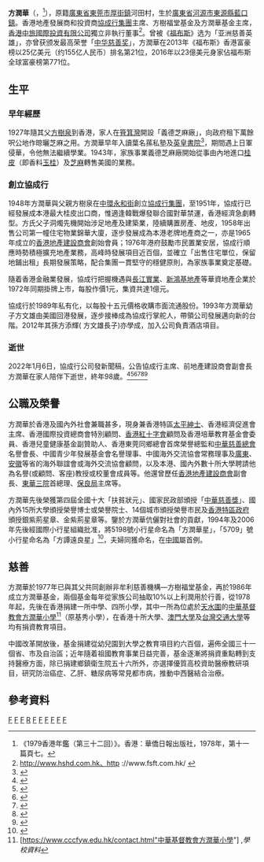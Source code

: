 
{{Infobox_officeholder
|name = 方潤華<br/>Henry Fong Yun-wah
| honorific-suffix = [[金紫荊星章|GBS]] [[大英帝國勳章|MBE]] [[太平紳士|JP]]
|image = File:Henry_Fong_Yun-wah's_portrait.jpg
|nationality = {{CHN-HKG}}
|birth_date = {{birth year and age|1924|12}}
|birth_place = {{ROC|广东省}}[[河源市|河源市]][[東源縣|東源縣]][[藍口鎮|藍口鎮]]
|residence   = {{HKG}}
|occupation = [[協成行集團|協成行集團]][[董事長|董事局主席]]
|networth = {{profit}}135億人民幣（2015年）<ref>{{cite web |title=Fong Yun-wah |url=http://www.hurun.net/CN/ArticleShow.aspx?nid=12647 |publisher=Hurun |accessdate=20 July 2016 |deadurl=yes |archiveurl=https://web.archive.org/web/20170222060345/http://www.hurun.net/CN/ArticleShow.aspx?nid=12647 |archivedate=2017年2月22日 }}</ref>
|spouse =
|relatives = 父親：[[方樹泉|方樹泉]]<br />幼子：[[方文雄|方文雄]] <br />孙儿：[[方添明|方添明]]
|alma_mater = 香港[[英皇書院|英皇書院]]
|website =
|awards= 
[[北京大学|北京大学]]教育贡献奖<br />
[[俄罗斯科学院|俄罗斯科学院]]远东研究所社会学荣誉博士<br />
美国[[加州柏克莱大学|加州柏克莱大学]]金奖章<br />
[[香港中文大学|香港中文大学]]荣誉社会科学博士<br />
[[香港科技大学|香港科技大学]]荣誉院士<br />
[[香港城市大学|香港城市大学]]荣誉文学博士<br />
[[香港浸会大学|香港浸会大学]]工商管理学荣誉博士<br />
[[香港岭南大学|香港岭南大学]]荣誉社会科学博士<br />
[[香港公开大学|香港公开大学]]荣誉社会科学博士<br />
美国纽约杜威大学名誉工商管理学博士<br />
加拿大维多利亚大学荣誉法学博士<br />
[[暨南大学|暨南大学]]名誉博士<br />
澳洲拉筹柏大学荣誉文学博士<br />
[[英帝國員佐勳章|英帝國員佐勳章]]<br />
非官守太平绅士<br />
銀紫荊星章<br />
金紫荊星章
|past =
}}

'''方潤華'''{{GBSHK}}{{MBE}}{{JP}}（{{lang-en|Henry Fong Yun-wah}}，{{bd|1924年|12月|2022年|1月6日|Fong, Yun-wah}}<ref>《1979香港年鑑（第三十二回）》。香港：華僑日報出版社，1978年，第十一篇頁七。</ref>），原籍[[廣東省|廣東省]][[東莞市|東莞市]][[厚街鎮|厚街鎮]]河田村，生於[[廣東省|廣東省]][[河源市|河源市]][[東源縣|東源縣]][[藍口鎮|藍口鎮]]。香港地產發展商和投資商[[協成行集團|協成行集團]]主席、方樹福堂基金及方潤華基金主席，[[香港中旅國際投資有限公司|香港中旅國際投資有限公司]]獨立非執行董事<ref>http://www.hshd.com.hk、http {{Wayback|url=http://www.hshd.com.hk/ |date=20100126003309 }}://www.fsft.com.hk/ {{Wayback|url=http://www.fsft.com.hk/ |date=20210120120632 }}</ref>。曾被《[[福布斯|福布斯]]》选为「亚洲慈善英雄」，亦曾获颁发最高荣誉「[[中华慈善奖|中华慈善奖]]」，方潤華在2013年《福布斯》香港富豪榜以25亿美元（约155亿人民币）排名第21位，2016年以23億美元身家佔福布斯全球富豪榜第771位。

== 生平 ==
=== 早年經歷 ===
1927年隨其父[[方樹泉|方樹泉]]到香港，家人在[[筲箕灣|筲箕灣]]開設「義德芝麻廠」，向政府租下萬餘呎公地作晾曬芝麻之用。方潤華早年入讀葉名蓀私塾及[[英皇書院|英皇書院]]<ref>{{cite web |url=https://www.kings.edu.hk/sites/default/files/files/kcoba_1999.pdf |title=英皇之聲 |date=1999-01 |website= |publisher=英皇書院同學會 |access-date=2021-11-27 |quote= |archive-date=2017-03-22 |archive-url=https://web.archive.org/web/20170322140950/http://kings.edu.hk/sites/default/files/files/kcoba_1999.pdf |dead-url=no }}</ref>，期間遇上日軍侵華，令他無法繼續學業。1943年，家族事業義德芝麻廠開始從事由內地進口[[桂皮|桂皮]]（即香料[[玉桂|玉桂]]）及[[芝麻|芝麻]]轉售美國的業務。

=== 創立協成行 ===
1948年方潤華與父親方樹泉在[[中環|中環]][[永和街_(香港)|永和街]]創立[[協成行集團|協成行集團]]，至1951年，協成行已經發展成本港最大桂皮出口商，惟適逢韓戰爆發聯合國對華禁運，香港經濟急劇轉型。方氏父子洞燭先機開始涉足地產及建築業，陸續購置房產、地皮，1958年出售公司第一幢住宅物業錦華大廈，逐步發展成為本港老牌地產商之一，亦是1965年成立的[[香港地產建設商會|香港地產建設商會]]創始會員；1976年港府鼓勵市民置業安居，協成行順應時勢積極擴充地產業務，高峰時發展項目近百個，並確立「出售住宅單位，保留地鋪出租」長期發展策略，配合集團一貫堅守的穩健原則，為家族事業奠定基礎。

隨着香港金融業發展，協成行把握機遇與[[長江實業|長江實業]]、[[新鴻基地產|新鴻基地產]]等華資地產企業於1972年同期掛牌上市，每股作價1元，集資共達1億元。

協成行於1989年私有化，以每股十五元價格收購市面流通股份。1993年方潤華幼子方文雄由美國回港發展，逐步接棒成為協成行掌舵人，帶領公司發展邁向新的台階。2012年其孫方添輝( 方文雄長子)亦學成，加入公司負責酒店項目。

===逝世===
2022年1月6日，協成行公司發新聞稿，公告協成行主席、前地產建設商會副會長方潤華在家人陪伴下逝世，終年98歲。<ref name="hket-220106">{{cite news |title=前香港地產建設商會副會長方潤華離世 享年98歲 |date=2022-01-06 |work=香港經濟日報 |author= |url=https://ps.hket.com/article/3149157 |dead-url=no |language=zh-hant |accessdate=2022-01-09 |archive-date=2022-01-09 |archive-url=https://web.archive.org/web/20220109082725/https://ps.hket.com/article/3149157 }}</ref><ref>{{cite news |title=協成行主席方潤華離世享年98歲　林鄭月娥：深切哀悼 |date=2022-01-06 |work=香港01 |author=許世豪 |url=https://www.hk01.com/%E8%B2%A1%E7%B6%93%E5%BF%AB%E8%A8%8A/721036/%E5%8D%94%E6%88%90%E8%A1%8C%E4%B8%BB%E5%B8%AD%E6%96%B9%E6%BD%A4%E8%8F%AF%E9%9B%A2%E4%B8%96%E4%BA%AB%E5%B9%B498%E6%AD%B2-%E6%9E%97%E9%84%AD%E6%9C%88%E5%A8%A5-%E6%B7%B1%E5%88%87%E5%93%80%E6%82%BC |dead-url=no |language=zh-hant |accessdate=2022-01-09 |archive-date=2022-01-09 |archive-url=https://web.archive.org/web/20220109082730/https://www.hk01.com/%E8%B2%A1%E7%B6%93%E5%BF%AB%E8%A8%8A/721036/%E5%8D%94%E6%88%90%E8%A1%8C%E4%B8%BB%E5%B8%AD%E6%96%B9%E6%BD%A4%E8%8F%AF%E9%9B%A2%E4%B8%96%E4%BA%AB%E5%B9%B498%E6%AD%B2-%E6%9E%97%E9%84%AD%E6%9C%88%E5%A8%A5-%E6%B7%B1%E5%88%87%E5%93%80%E6%82%BC }}</ref><ref>{{cite news |title=慈善家方潤華離世 行政長官深切哀悼 |date=2022-01-06 |work=星島日報 |author=許世豪 |url=https://www.singtaousa.com/2022-01-07/%e6%85%88%e5%96%84%e5%ae%b6%e6%96%b9%e6%bd%a4%e8%8f%af%e9%9b%a2%e4%b8%96-%e8%a1%8c%e6%94%bf%e9%95%b7%e5%ae%98%e6%b7%b1%e5%88%87%e5%93%80%e6%82%bc/3860581 |dead-url=no |language=zh-hant |accessdate=2022-01-09 |archive-date=2022-01-09 |archive-url=https://web.archive.org/web/20220109082730/https://www.singtaousa.com/2022-01-07/%E6%85%88%E5%96%84%E5%AE%B6%E6%96%B9%E6%BD%A4%E8%8F%AF%E9%9B%A2%E4%B8%96-%E8%A1%8C%E6%94%BF%E9%95%B7%E5%AE%98%E6%B7%B1%E5%88%87%E5%93%80%E6%82%BC/3860581 }}</ref><ref>{{cite news |title=協成行主席方潤華逝世　享年98歲 |date=2022-01-06 |work=Now新聞 |author= |url=https://news.now.com/home/local/player?newsId=462419 |dead-url=no |language=zh-hant |accessdate=2022-01-09 |archive-date=2022-01-09 |archive-url=https://web.archive.org/web/20220109082728/https://news.now.com/home/local/player?newsId=462419 }}</ref><ref>{{cite news |title=協成行主席方潤華離世 享壽98歲 |date=2022-01-06 |work=信報 |author= |url=https://www2.hkej.com/instantnews/hongkong/article/3013512/%E5%8D%94%E6%88%90%E8%A1%8C%E4%B8%BB%E5%B8%AD%E6%96%B9%E6%BD%A4%E8%8F%AF%E9%9B%A2%E4%B8%96+%E4%BA%AB%E5%A3%BD98%E6%AD%B2 |dead-url=no |language=zh-hant |accessdate=2022-01-09 |archive-date=2022-01-09 |archive-url=https://web.archive.org/web/20220109082855/https://www2.hkej.com/instantnews/hongkong/article/3013512/%E5%8D%94%E6%88%90%E8%A1%8C%E4%B8%BB%E5%B8%AD%E6%96%B9%E6%BD%A4%E8%8F%AF%E9%9B%A2%E4%B8%96+%E4%BA%AB%E5%A3%BD98%E6%AD%B2 }}</ref><ref>{{cite news |title=協成行方潤華與世長辭 享年98歲 |date=2022-01-06 |work=明報 |author= |url=https://finance.mingpao.com/fin/instantf/20220106/1641465930873/%E5%8D%94%E6%88%90%E8%A1%8C%E6%96%B9%E6%BD%A4%E8%8F%AF%E8%88%87%E4%B8%96%E9%95%B7%E8%BE%AD-%E4%BA%AB%E5%B9%B498%E6%AD%B2 |dead-url=no |language=zh-hant |accessdate=2022-01-09 |archive-date=2022-04-22 |archive-url=https://web.archive.org/web/20220422232349/https://finance.mingpao.com/fin/instantf/20220106/1641465930873/%E5%8D%94%E6%88%90%E8%A1%8C%E6%96%B9%E6%BD%A4%E8%8F%AF%E8%88%87%E4%B8%96%E9%95%B7%E8%BE%AD-%E4%BA%AB%E5%B9%B498%E6%AD%B2 }}</ref>

== 公職及榮譽 ==
方潤華於香港及國內外社會兼職甚多，現身兼香港特區[[太平紳士|太平紳士]]、香港經濟促進會主席、香港國際投資總商會特別顧問、[[香港紅十字會|香港紅十字會]]顧問及香港培華教育基金會委員、香港兒童健康基金副贊助人、香港東莞同鄉總會首席榮譽總監和[[中華慈善總會|中華慈善總會]]名譽會長、中國青少年發展基金會名譽理事、中國海外交流協會常務理事及[[廣東|廣東]]、[[安徽|安徽]]等省的海外聯誼會或海外交流協會顧問，以及本港、國內外數十所大學聘請他為名譽(或顧問、客座)教授或校董會成員等。他還曾歷任[[香港地產建設商會|香港地產建設商會]]副會長、[[東華三院|東華三院]]首總理、[[保良局|保良局]]主席等。

方潤華先後榮獲第四屆全國十大「扶貧狀元」、國家民政部頒授「[[中華慈善獎|中華慈善獎]]」、國內外15所大學頒授榮譽博士或榮譽院士、14個城市頒授榮譽市民及[[香港特區政府|香港特區政府]]頒授銀紫荊星章、金紫荊星章等。鑒於方潤華伉儷對社會的貢獻，1994年及2006年先後經國際小行星組織批准，將5198號小行星命名為「方潤華星」，「5709」號小行星命名為「方譚遠良星」<ref>{{Cite web |url=http://paper.wenweipo.com/2006/12/27/AY0612270002.htm |title=方潤華妻獲命名小行星 |access-date=2009-05-02 |archive-date=2018-07-02 |archive-url=https://web.archive.org/web/20180702181340/http://paper.wenweipo.com/2006/12/27/AY0612270002.htm |dead-url=no }}</ref>，夫婦同獲命名，在[[中國|中國]]屬首例。

== 慈善 ==
方潤華於1977年已與其父共同創辦非牟利慈善機構—方樹福堂基金，再於1986年成立方潤華基金，兩個基金每年從家族公司抽取10%以上利潤用於行善，從1978年起，先後在香港捐建一所中學、四所小學，其中一所為位處於[[天水圍|天水圍]]的[[中華基督教會方潤華小學|中華基督教會方潤華小學]]<ref>[https://www.cccfyw.edu.hk/contact.html"中華基督教會方潤華小學"] {{Wayback|url=https://www.cccfyw.edu.hk/contact.html |date=20170521105115 }},''學校資料''</ref>（原基秀小學），在香港十所大學、[[澳門大學|澳門大學]]及[[台灣交通大學|台灣交通大學]]等均有捐資教育項目。

中國改革開放後，基金捐建從幼兒園到大學之教育項目約六百個，遍佈全國三十一個省、市及自治區；近年隨着祖國教育事業日益完善，基金逐漸將捐資重點轉到支持醫療方面，除已捐建鄉鎮衛生院五十六所外，亦選擇優質高校資助醫療教研項目，研究防治癌症、乙肝、糖尿病等常見都市病，推動中西醫結合治療。

== 參考資料 ==
{{reflist|2}}

[[Category:東莞人|F]]
[[Category:香港慈善家|F]]
[[Category:方潤華家族|F]]
[[Category:方姓|R]]
[[Category:英皇書院校友|F]]
[[Category:太平紳士|F]]
[[Category:香港商人|F]]
[[Category:香港東莞人|F]]
[[Category:東華三院總理|F]]
[[Category:獲頒授香港銀紫荊星章者|F]]